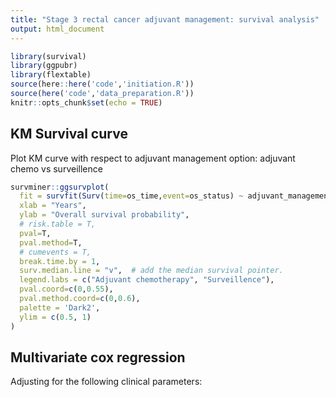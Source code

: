 ```yaml
---
title: "Stage 3 rectal cancer adjuvant management: survival analysis"
output: html_document
---
```


```r
library(survival)
library(ggpubr)
library(flextable)
source(here::here('code','initiation.R'))
source(here('code','data_preparation.R'))
knitr::opts_chunk$set(echo = TRUE)
```

## KM Survival curve

Plot KM curve with respect to adjuvant management option: adjuvant chemo vs surveillence
```r

survminer::ggsurvplot(
  fit = survfit(Surv(time=os_time,event=os_status) ~ adjuvant_management, data = clinical_df), 
  xlab = "Years", 
  ylab = "Overall survival probability",
  # risk.table = T,
  pval=T,
  pval.method=T,
  # cumevents = T,
  break.time.by = 1,
  surv.median.line = "v",  # add the median survival pointer.
  legend.labs = c("Adjuvant chemotherapy", "Surveillence"),
  pval.coord=c(0,0.55),
  pval.method.coord=c(0,0.6),
  palette = 'Dark2',
  ylim = c(0.5, 1)
)

```

## Multivariate cox regression

Adjusting for the following clinical parameters:

```r



```

